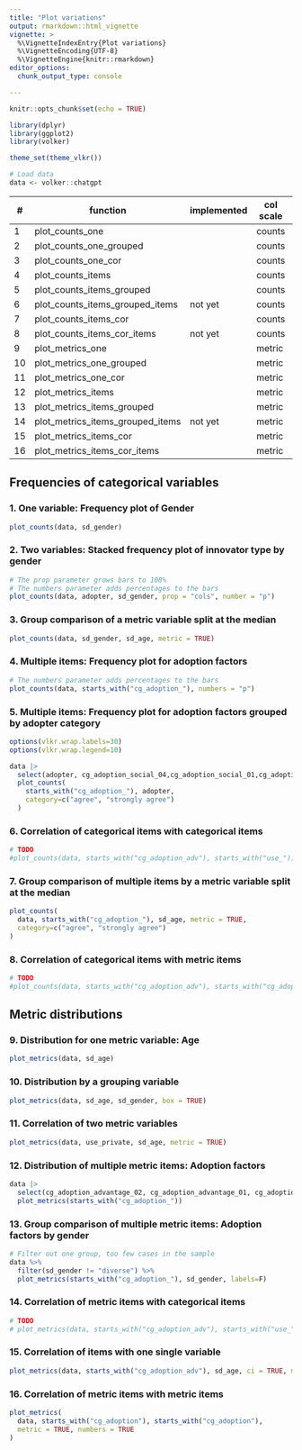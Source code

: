 ```yaml
---
title: "Plot variations"
output: rmarkdown::html_vignette
vignette: >
  %\VignetteIndexEntry{Plot variations}
  %\VignetteEncoding{UTF-8}
  %\VignetteEngine{knitr::rmarkdown}
editor_options: 
  chunk_output_type: console

---
```


```r
knitr::opts_chunk$set(echo = TRUE)

library(dplyr)
library(ggplot2)
library(volker)

theme_set(theme_vlkr())

# Load data
data <- volker::chatgpt

```


| \# | function                         | implemented | col scale | col count | cross scale | cross count |
|----|----------------------------------|-------------|-----------|----------|--------------|-------------|
| 1  | plot_counts_one                  |             | counts    | one      |              |             |
| 2  | plot_counts_one_grouped          |             | counts    | one      | counts       | one         |
| 3  | plot_counts_one_cor              |             | counts    | one      | metric       | one         |
| 4  | plot_counts_items                |             | counts    | multiple |              |             |
| 5  | plot_counts_items_grouped        |             | counts    | multiple | counts       | one         |
| 6  | plot_counts_items_grouped_items  | not yet     | counts    | multiple | counts       | multiple    |
| 7  | plot_counts_items_cor            |             | counts    | multiple | metric       | one         |
| 8  | plot_counts_items_cor_items      | not yet     | counts    | multiple | metric       | multiple    |
| 9  | plot_metrics_one                 |             | metric    | one      |              |             |
| 10 | plot_metrics_one_grouped         |             | metric    | one      | counts       | one         |
| 11 | plot_metrics_one_cor             |             | metric    | one      | metric       | one         |
| 12 | plot_metrics_items               |             | metric    | multiple |              |             |
| 13 | plot_metrics_items_grouped       |             | metric    | multiple | counts       | one         |
| 14 | plot_metrics_items_grouped_items | not yet     | metric    | multiple | counts       | multiple    |
| 15 | plot_metrics_items_cor           |             | metric    | multiple | metric       | one         |
| 16 | plot_metrics_items_cor_items     |             | metric    | multiple | metric       | multiple    |


## Frequencies of categorical variables

### 1. One variable: Frequency plot of Gender
```r
plot_counts(data, sd_gender)
```

### 2. Two variables: Stacked frequency plot of innovator type by gender
```r
# The prop parameter grows bars to 100%
# The numbers parameter adds percentages to the bars
plot_counts(data, adopter, sd_gender, prop = "cols", number = "p")
```

### 3. Group comparison of a metric variable split at the median
```r
plot_counts(data, sd_gender, sd_age, metric = TRUE)
```

### 4. Multiple items: Frequency plot for adoption factors
```r
# The numbers parameter adds percentages to the bars
plot_counts(data, starts_with("cg_adoption_"), numbers = "p")
```

### 5. Multiple items: Frequency plot for adoption factors grouped by adopter category
```r

options(vlkr.wrap.labels=30)
options(vlkr.wrap.legend=10)

data |> 
  select(adopter, cg_adoption_social_04,cg_adoption_social_01,cg_adoption_social_02, cg_adoption_social_03) |> 
  plot_counts(
    starts_with("cg_adoption_"), adopter,
    category=c("agree", "strongly agree")
  )

```

### 6. Correlation of categorical items with categorical items
```r
# TODO
#plot_counts(data, starts_with("cg_adoption_adv"), starts_with("use_"))
```

### 7. Group comparison of multiple items by a metric variable split at the median
```r
plot_counts(
  data, starts_with("cg_adoption_"), sd_age, metric = TRUE,
  category=c("agree", "strongly agree")
)
```

### 8. Correlation of categorical items with metric items
```r
# TODO
#plot_counts(data, starts_with("cg_adoption_adv"), starts_with("cg_adoption_adv"), metric = TRUE)
```

## Metric distributions

### 9. Distribution for one metric variable: Age
```r
plot_metrics(data, sd_age)
```

### 10. Distribution by a grouping variable
```r
plot_metrics(data, sd_age, sd_gender, box = TRUE)
```

### 11. Correlation of two metric variables
```r
plot_metrics(data, use_private, sd_age, metric = TRUE)
```

### 12. Distribution of multiple metric items: Adoption factors
```r

data |> 
  select(cg_adoption_advantage_02, cg_adoption_advantage_01, cg_adoption_advantage_03) |> 
  plot_metrics(starts_with("cg_adoption_"))

```

### 13. Group comparison of multiple metric items: Adoption factors by gender
```r
# Filter out one group, too few cases in the sample
data %>% 
  filter(sd_gender != "diverse") %>% 
  plot_metrics(starts_with("cg_adoption_"), sd_gender, labels=F)
```

### 14. Correlation of metric items with categorical items
```r
# TODO
# plot_metrics(data, starts_with("cg_adoption_adv"), starts_with("use_"))
```

### 15. Correlation of items with one single variable
```r
plot_metrics(data, starts_with("cg_adoption_adv"), sd_age, ci = TRUE, metric = TRUE)
```

### 16. Correlation of metric items with metric items

```r
plot_metrics(
  data, starts_with("cg_adoption"), starts_with("cg_adoption"), 
  metric = TRUE, numbers = TRUE
)
```



